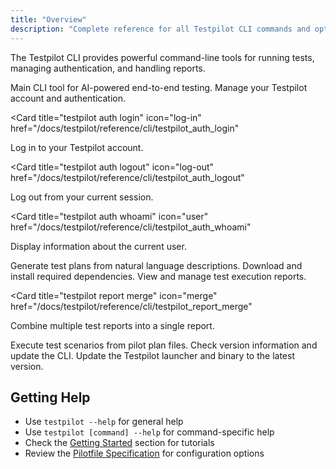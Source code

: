 ```yaml
---
title: "Overview"
description: "Complete reference for all Testpilot CLI commands and options"
---
```


The Testpilot CLI provides powerful command-line tools for running tests, managing authentication,
and handling reports.

<CardGroup cols={2}>
<Card title="testpilot" icon="terminal" href="/docs/testpilot/reference/cli/testpilot">
  Main CLI tool for AI-powered end-to-end testing.
</Card>

<Card title="testpilot auth" icon="key" href="/docs/testpilot/reference/cli/testpilot_auth">
  Manage your Testpilot account and authentication.
</Card>

<Card
  title="testpilot auth login"
  icon="log-in"
  href="/docs/testpilot/reference/cli/testpilot_auth_login"
>
  Log in to your Testpilot account.
</Card>

<Card
  title="testpilot auth logout"
  icon="log-out"
  href="/docs/testpilot/reference/cli/testpilot_auth_logout"
>
  Log out from your current session.
</Card>

<Card
  title="testpilot auth whoami"
  icon="user"
  href="/docs/testpilot/reference/cli/testpilot_auth_whoami"
>
  Display information about the current user.
</Card>

<Card title="testpilot generate" icon="sparkles" href="/docs/testpilot/reference/cli/testpilot_generate">
  Generate test plans from natural language descriptions.
</Card>

<Card title="testpilot install" icon="download" href="/docs/testpilot/reference/cli/testpilot_install">
  Download and install required dependencies.
</Card>

<Card title="testpilot report" icon="chart" href="/docs/testpilot/reference/cli/testpilot_report">
  View and manage test execution reports.
</Card>

<Card
  title="testpilot report merge"
  icon="merge"
  href="/docs/testpilot/reference/cli/testpilot_report_merge"
>
  Combine multiple test reports into a single report.
</Card>

<Card title="testpilot test" icon="play" href="/docs/testpilot/reference/cli/testpilot_test">
  Execute test scenarios from pilot plan files.
</Card>

<Card title="testpilot version" icon="tag" href="/docs/testpilot/reference/cli/testpilot_version">
  Check version information and update the CLI.
</Card>

<Card title="testpilot version update" icon="refresh-cw" href="/docs/testpilot/reference/cli/testpilot_version_update">
  Update the Testpilot launcher and binary to the latest version.
</Card>
</CardGroup>

## Getting Help

- Use `testpilot --help` for general help
- Use `testpilot [command] --help` for command-specific help
- Check the [Getting Started](/docs/testpilot/getting_started/) section for tutorials
- Review the [Pilotfile Specification](/docs/testpilot/reference/pilotfile_spec) for configuration
  options
